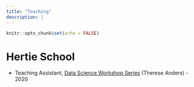 ```yaml
---
title: "Teaching"
description: |
---
```


```r
knitr::opts_chunk$set(echo = FALSE)
```

# Hertie School

- Teaching Assistant, [Data Science Workshop Series](https://hertie-data-science-lab.github.io/research-consulting/workshops.html) (Therese Anders) - 2020